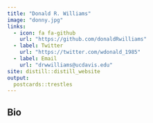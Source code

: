 ```yaml
---
title: "Donald R. Williams"
image: "donny.jpg"
links:
  - icon: fa fa-github 
    url: "https://github.com/donaldRwilliams"
  - label: Twitter
    url: "https://twitter.com/wdonald_1985"
  - label: Email
    url: "drwwilliams@ucdavis.edu"
site: distill::distill_website
output:
  postcards::trestles
---
```

 
## Bio

<!-- Frank Hermosillo studies neural networks and their applications at Google  -->
<!-- Brain. His research focuses on differentiable network pruning approximation and  -->
<!-- decentralized gradient inversion mechanics. He frequently collaborates with  -->
<!-- researchers who study machine learning, computer vision, and cognitive science. -->
<!-- His work has been featured in WIRED, The Atlantic, Newsweek, and The New York  -->
<!-- Times Magazine. -->

<!-- ## Education -->

<!-- **Massachusetts Institute of Technology** | Cambridge, MA -->

<!-- Ph.D. in Computer Science | September 2009 - May 2014 -->

<!-- **The University of California, Berkeley** | Berkeley, CA -->

<!-- B.S. in Computer Science | September 2005 - May 2009 -->

<!-- ## Experience -->

<!-- **Google Brain** | Principal Investigator | January 2018 - Present -->

<!-- **Netflix** | Research Scientist | June 2014 - December 2017 -->
